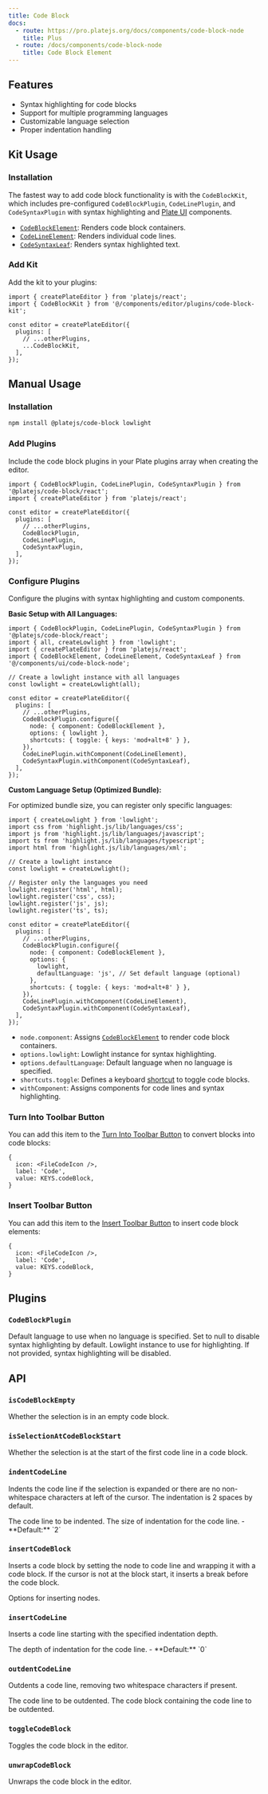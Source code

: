 ```yaml
---
title: Code Block
docs:
  - route: https://pro.platejs.org/docs/components/code-block-node
    title: Plus
  - route: /docs/components/code-block-node
    title: Code Block Element
---
```


<ComponentPreview name="code-block-demo" />

<PackageInfo>

## Features

- Syntax highlighting for code blocks
- Support for multiple programming languages
- Customizable language selection
- Proper indentation handling

</PackageInfo>

## Kit Usage

<Steps>

### Installation

The fastest way to add code block functionality is with the `CodeBlockKit`, which includes pre-configured `CodeBlockPlugin`, `CodeLinePlugin`, and `CodeSyntaxPlugin` with syntax highlighting and [Plate UI](/docs/installation/plate-ui) components.

<ComponentSource name="code-block-kit" />

- [`CodeBlockElement`](/docs/components/code-block-node): Renders code block containers.
- [`CodeLineElement`](/docs/components/code-block-node): Renders individual code lines.
- [`CodeSyntaxLeaf`](/docs/components/code-block-node): Renders syntax highlighted text.

### Add Kit

Add the kit to your plugins:

```tsx
import { createPlateEditor } from 'platejs/react';
import { CodeBlockKit } from '@/components/editor/plugins/code-block-kit';

const editor = createPlateEditor({
  plugins: [
    // ...otherPlugins,
    ...CodeBlockKit,
  ],
});
```

</Steps>

## Manual Usage

<Steps>

### Installation

```bash
npm install @platejs/code-block lowlight
```

### Add Plugins

Include the code block plugins in your Plate plugins array when creating the editor.

```tsx
import { CodeBlockPlugin, CodeLinePlugin, CodeSyntaxPlugin } from '@platejs/code-block/react';
import { createPlateEditor } from 'platejs/react';

const editor = createPlateEditor({
  plugins: [
    // ...otherPlugins,
    CodeBlockPlugin,
    CodeLinePlugin,
    CodeSyntaxPlugin,
  ],
});
```

### Configure Plugins

Configure the plugins with syntax highlighting and custom components.

**Basic Setup with All Languages:**

```tsx
import { CodeBlockPlugin, CodeLinePlugin, CodeSyntaxPlugin } from '@platejs/code-block/react';
import { all, createLowlight } from 'lowlight';
import { createPlateEditor } from 'platejs/react';
import { CodeBlockElement, CodeLineElement, CodeSyntaxLeaf } from '@/components/ui/code-block-node';

// Create a lowlight instance with all languages
const lowlight = createLowlight(all);

const editor = createPlateEditor({
  plugins: [
    // ...otherPlugins,
    CodeBlockPlugin.configure({
      node: { component: CodeBlockElement },
      options: { lowlight },
      shortcuts: { toggle: { keys: 'mod+alt+8' } },
    }),
    CodeLinePlugin.withComponent(CodeLineElement),
    CodeSyntaxPlugin.withComponent(CodeSyntaxLeaf),
  ],
});
```

**Custom Language Setup (Optimized Bundle):**

For optimized bundle size, you can register only specific languages:

```tsx
import { createLowlight } from 'lowlight';
import css from 'highlight.js/lib/languages/css';
import js from 'highlight.js/lib/languages/javascript';
import ts from 'highlight.js/lib/languages/typescript';
import html from 'highlight.js/lib/languages/xml';

// Create a lowlight instance
const lowlight = createLowlight();

// Register only the languages you need
lowlight.register('html', html);
lowlight.register('css', css);
lowlight.register('js', js);
lowlight.register('ts', ts);

const editor = createPlateEditor({
  plugins: [
    // ...otherPlugins,
    CodeBlockPlugin.configure({
      node: { component: CodeBlockElement },
      options: {
        lowlight,
        defaultLanguage: 'js', // Set default language (optional)
      },
      shortcuts: { toggle: { keys: 'mod+alt+8' } },
    }),
    CodeLinePlugin.withComponent(CodeLineElement),
    CodeSyntaxPlugin.withComponent(CodeSyntaxLeaf),
  ],
});
```

- `node.component`: Assigns [`CodeBlockElement`](/docs/components/code-block-node) to render code block containers.
- `options.lowlight`: Lowlight instance for syntax highlighting.
- `options.defaultLanguage`: Default language when no language is specified.
- `shortcuts.toggle`: Defines a keyboard [shortcut](/docs/plugin-shortcuts) to toggle code blocks.
- `withComponent`: Assigns components for code lines and syntax highlighting.

### Turn Into Toolbar Button

You can add this item to the [Turn Into Toolbar Button](/docs/toolbar#turn-into-toolbar-button) to convert blocks into code blocks:

```tsx
{
  icon: <FileCodeIcon />,
  label: 'Code',
  value: KEYS.codeBlock,
}
```

### Insert Toolbar Button

You can add this item to the [Insert Toolbar Button](/docs/toolbar#insert-toolbar-button) to insert code block elements:

```tsx
{
  icon: <FileCodeIcon />,
  label: 'Code',
  value: KEYS.codeBlock,
}
```

</Steps>

## Plugins

### `CodeBlockPlugin`

<API name="CodeBlockPlugin">
<APIOptions>
  <APIItem name="defaultLanguage" type="string | null" optional>
    Default language to use when no language is specified. Set to null to disable syntax highlighting by default.
  </APIItem>
  <APIItem name="lowlight" type="ReturnType<typeof createLowlight> | null" optional>
    Lowlight instance to use for highlighting. If not provided, syntax highlighting will be disabled.
  </APIItem>
</APIOptions>
</API>

## API

### `isCodeBlockEmpty`

<API name="isCodeBlockEmpty">
<APIReturns type="boolean">
  Whether the selection is in an empty code block.
</APIReturns>
</API>

### `isSelectionAtCodeBlockStart`

<API name="isSelectionAtCodeBlockStart">
<APIReturns type="boolean">
  Whether the selection is at the start of the first code line in a code block.
</APIReturns>
</API>

### `indentCodeLine`

Indents the code line if the selection is expanded or there are no non-whitespace characters at left of the cursor. The indentation is 2 spaces by default.

<API name="indentCodeLine">
<APIOptions type="IndentCodeLineOptions">
  <APIItem name="codeLine" type="ElementEntry">
    The code line to be indented.
  </APIItem>
  <APIItem name="indentDepth" type="number">
    The size of indentation for the code line.
    - **Default:** `2`
  </APIItem>
</APIOptions>
</API>

### `insertCodeBlock`

Inserts a code block by setting the node to code line and wrapping it with a code block. If the cursor is not at the block start, it inserts a break before the code block.

<API name="insertCodeBlock">
<APIParameters>
  <APIItem name="insertNodesOptions" type="Omit<InsertNodesOptions, 'match'>" optional>
    Options for inserting nodes.
  </APIItem>
</APIParameters>
</API>

### `insertCodeLine`

Inserts a code line starting with the specified indentation depth.

<API name="insertCodeLine">
<APIParameters>
  <APIItem name="indentDepth" type="number" optional>
    The depth of indentation for the code line.
    - **Default:** `0`
  </APIItem>
</APIParameters>
</API>

### `outdentCodeLine`

Outdents a code line, removing two whitespace characters if present.

<API name="outdentCodeLine">
<APIOptions type="OutdentCodeLineOptions">
  <APIItem name="codeLine" type="ElementEntry">
    The code line to be outdented.
  </APIItem>
  <APIItem name="codeBlock" type="ElementEntry">
    The code block containing the code line to be outdented.
  </APIItem>
</APIOptions>
</API>

### `toggleCodeBlock`

Toggles the code block in the editor.

### `unwrapCodeBlock`

Unwraps the code block in the editor. 